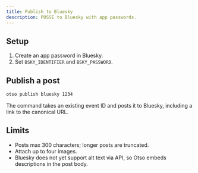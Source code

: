 ```yaml
---
title: Publish to Bluesky
description: POSSE to Bluesky with app passwords.
---
```


## Setup

1. Create an app password in Bluesky.
2. Set `BSKY_IDENTIFIER` and `BSKY_PASSWORD`.

## Publish a post

```bash
otso publish bluesky 1234
```

The command takes an existing event ID and posts it to Bluesky, including a link to the canonical URL.

## Limits

- Posts max 300 characters; longer posts are truncated.
- Attach up to four images.
- Bluesky does not yet support alt text via API, so Otso embeds descriptions in the post body.
